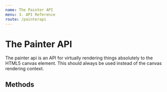 ```yaml
---
name: The Painter API
menu: 3. API Reference
route: /painterapi
---
```



# The Painter API

The painter api is an API for virtually rendering things absolutely to the HTML5 canvas element. This should always be used instead of the canvas rendering context.

## Methods

<InterfaceDocumentation interfaceMetadata={IPainterAPI} />
